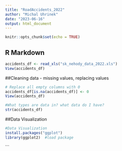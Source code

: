 ---
title: "RoadAccidents_2022"
author: "Michal Uhrinek"
date: "2023-06-16"
output: html_document
---

```{r setup, include=FALSE}
knitr::opts_chunk$set(echo = TRUE)
```

## R Markdown
``` {r loading dataset}
accidents_df <- read_xls("sk_nehody_data_2022.xls")
View(accidents_df)
```
##Cleaning data - missing values, replacing values
``` {r}
# Replace all empty columns with 0
accidents_df[is.na(accidents_df)] <- 0
View(accidents_df)
```
```{R}
#What types are data in? what data do I have?
str(accidents_df)
```
##Data Visualization 
```{r Data visualization install of packages}
#Data Visualization
install.packages("ggplot")
library(ggplot2)  #load package
```







```